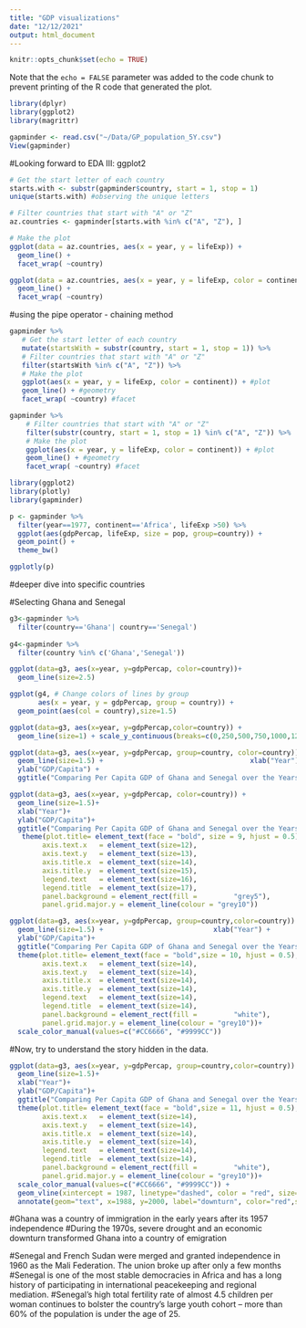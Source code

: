 ---
title: "GDP visualizations"
date: "12/12/2021"
output: html_document
---

```{r setup, include=FALSE}
knitr::opts_chunk$set(echo = TRUE)
```

Note that the `echo = FALSE` parameter was added to the code chunk to prevent printing of the R code that generated the plot.

```{r}
library(dplyr)
library(ggplot2)
library(magrittr)
```

```{r}
gapminder <- read.csv("~/Data/GP_population_5Y.csv")
View(gapminder)
```

#Looking forward to EDA III: ggplot2
```{r starts.with}
# Get the start letter of each country
starts.with <- substr(gapminder$country, start = 1, stop = 1)
unique(starts.with) #observing the unique letters

# Filter countries that start with "A" or "Z"
az.countries <- gapminder[starts.with %in% c("A", "Z"), ]

# Make the plot
ggplot(data = az.countries, aes(x = year, y = lifeExp)) +
  geom_line() + 
  facet_wrap( ~country)

ggplot(data = az.countries, aes(x = year, y = lifeExp, color = continent)) +
  geom_line() + 
  facet_wrap( ~country)
```

#using the pipe operator - chaining method
```{r gpplot2}
gapminder %>%
   # Get the start letter of each country
   mutate(startsWith = substr(country, start = 1, stop = 1)) %>%
   # Filter countries that start with "A" or "Z"
   filter(startsWith %in% c("A", "Z")) %>%
   # Make the plot
   ggplot(aes(x = year, y = lifeExp, color = continent)) + #plot
   geom_line() + #geometry
   facet_wrap( ~country) #facet
```

```{r}
gapminder %>%
    # Filter countries that start with "A" or "Z"
	filter(substr(country, start = 1, stop = 1) %in% c("A", "Z")) %>%
	# Make the plot
	ggplot(aes(x = year, y = lifeExp, color = continent)) + #plot
	geom_line() + #geometry
	facet_wrap( ~country) #facet

```

```{r}
library(ggplot2)
library(plotly)
library(gapminder)

p <- gapminder %>%
  filter(year==1977, continent=='Africa', lifeExp >50) %>%
  ggplot(aes(gdpPercap, lifeExp, size = pop, group=country)) +
  geom_point() +
  theme_bw()

ggplotly(p)
```

#deeper dive into specific countries

#Selecting Ghana and Senegal 
```{r filter}
g3<-gapminder %>% 
  filter(country=='Ghana'| country=='Senegal') 
 
g4<-gapminder %>% 
  filter(country %in% c('Ghana','Senegal'))
```

```{r}
ggplot(data=g3, aes(x=year, y=gdpPercap, color=country))+
  geom_line(size=2.5)

ggplot(g4, # Change colors of lines by group
       aes(x = year, y = gdpPercap, group = country)) +
  geom_point(aes(col = country),size=1.5)
```

```{r}
ggplot(data=g3, aes(x=year, y=gdpPercap,color=country)) +
  geom_line(size=1) + scale_y_continuous(breaks=c(0,250,500,750,1000,1250,1500,1750))
```

```{r}
ggplot(data=g3, aes(x=year, y=gdpPercap, group=country, color=country)) +
  geom_line(size=1.5) +                                    xlab("Year")+ 
  ylab("GDP/Capita") +
  ggtitle("Comparing Per Capita GDP of Ghana and Senegal over the Years")
```

```{r}
ggplot(data=g3, aes(x=year, y=gdpPercap, color=country)) +
  geom_line(size=1.5)+ 
  xlab("Year")+ 
  ylab("GDP/Capita")+
  ggtitle("Comparing Per Capita GDP of Ghana and Senegal over the Years")+
   theme(plot.title= element_text(face = "bold", size = 9, hjust = 0.5), #bring the title to the middle
        axis.text.x   = element_text(size=12),
        axis.text.y   = element_text(size=13),
        axis.title.x  = element_text(size=14),
        axis.title.y  = element_text(size=15),
        legend.text   = element_text(size=16),
        legend.title  = element_text(size=17),
        panel.background = element_rect(fill =         "grey5"),
        panel.grid.major.y = element_line(colour = "grey10"))
```

```{r}
ggplot(data=g3, aes(x=year, y=gdpPercap, group=country,color=country)) +
  geom_line(size=1.5) +                           xlab("Year") + 
  ylab("GDP/Capita")+
  ggtitle("Comparing Per Capita GDP of Ghana and Senegal over the Years") +
  theme(plot.title= element_text(face = "bold",size = 10, hjust = 0.5), #bring the title to the middle
        axis.text.x   = element_text(size=14),
        axis.text.y   = element_text(size=14),
        axis.title.x  = element_text(size=14),
        axis.title.y  = element_text(size=14),
        legend.text   = element_text(size=14),
        legend.title  = element_text(size=14),
        panel.background = element_rect(fill =         "white"),
        panel.grid.major.y = element_line(colour = "grey10"))+ 
  scale_color_manual(values=c("#CC6666", "#9999CC"))
```

#Now, try to understand the story hidden in the data. 
```{r}
ggplot(data=g3, aes(x=year, y=gdpPercap, group=country,color=country)) +
  geom_line(size=1.5)+                          
  xlab("Year")+ 
  ylab("GDP/Capita")+
  ggtitle("Comparing Per Capita GDP of Ghana and Senegal over the Years")+
  theme(plot.title= element_text(face = "bold",size = 11, hjust = 0.5), #bring the title to the middle
        axis.text.x   = element_text(size=14),
        axis.text.y   = element_text(size=14),
        axis.title.x  = element_text(size=14),
        axis.title.y  = element_text(size=14),
        legend.text   = element_text(size=14),
        legend.title  = element_text(size=14),
        panel.background = element_rect(fill =         "white"),
        panel.grid.major.y = element_line(colour = "grey10"))+ 
  scale_color_manual(values=c("#CC6666", "#9999CC")) +
  geom_vline(xintercept = 1987, linetype="dashed", color = "red", size=1.0) +
  annotate(geom="text", x=1988, y=2000, label="downturn", color="red",size=6)

```

#Ghana was a country of immigration in the early years after its 1957 independence
#During the 1970s, severe drought and an economic downturn transformed Ghana into a country of emigration


#Senegal and French Sudan were merged and granted independence in 1960 as the Mali Federation. The union broke up after only a few months
#Senegal is one of the most stable democracies in Africa and has a long history of participating in international peacekeeping and regional mediation. 
#Senegal’s high total fertility rate of almost 4.5 children per woman continues to bolster the country’s large youth cohort – more than 60% of the population is under the age of 25.